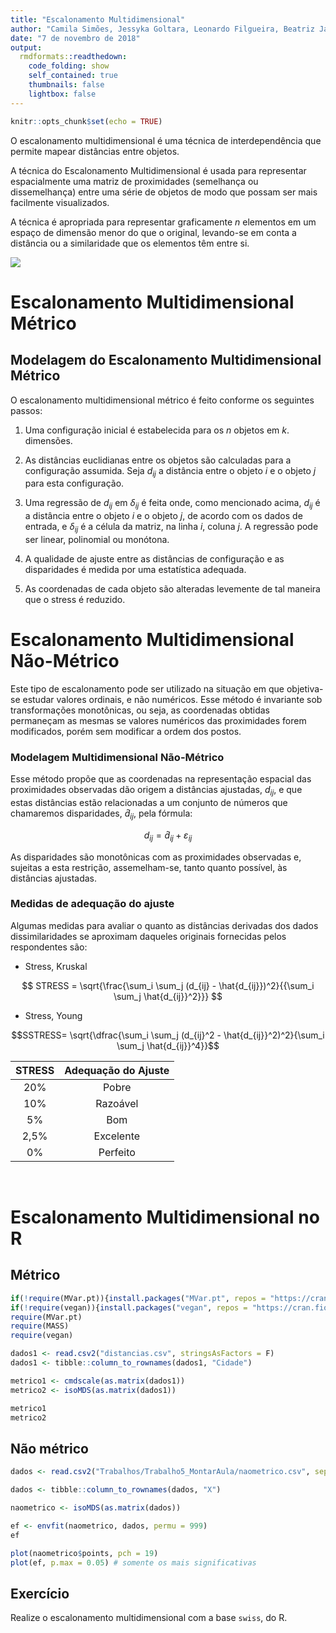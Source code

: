 ---
title: "Escalonamento Multidimensional"
author: "Camila Simões, Jessyka Goltara, Leonardo Filgueira, Beatriz Jardim"
date: "7 de novembro de 2018"
output: 
  rmdformats::readthedown:
    code_folding: show
    self_contained: true
    thumbnails: false
    lightbox: false
---

```{r setup, include=FALSE}
knitr::opts_chunk$set(echo = TRUE)
```

O escalonamento multidimensional é uma técnica de interdependência que permite mapear distâncias entre objetos.

A técnica do Escalonamento Multidimensional é usada para representar espacialmente uma matriz de proximidades (semelhança ou dissemelhança) entre uma série de objetos de modo que possam ser mais facilmente visualizados. 

A técnica é apropriada para representar graficamente $n$ elementos em um espaço de dimensão menor do que o original, levando-se  em conta  a  distância ou a similaridade que os elementos têm entre si.

![](emd.png)

# Escalonamento Multidimensional Métrico

## Modelagem do Escalonamento Multidimensional Métrico

O escalonamento multidimensional métrico é feito conforme os seguintes passos:

1. Uma configuração inicial é estabelecida para os $n$ objetos em $k$.  dimensões.

2. As distâncias euclidianas entre os objetos são calculadas para a configuração assumida. Seja $d_{ij}$ a distância entre o objeto $i$ e o objeto $j$ para esta configuração.

3. Uma regressão de $d_{ij}$ em $\delta_{ij}$ é feita onde, como mencionado acima, $d_{ij}$ é a distância entre o objeto $i$ e o objeto $j$, de acordo com os dados de entrada, e $\delta_{ij}$ é a célula da matriz, na linha $i$, coluna $j$. A regressão pode ser linear, polinomial ou monótona.

4. A qualidade de ajuste entre as distâncias de configuração e as disparidades é medida por uma estatística adequada.

5. As coordenadas de cada objeto são alteradas levemente de tal maneira que o stress é reduzido.

# Escalonamento Multidimensional Não-Métrico

Este tipo de escalonamento pode ser utilizado na situação em que objetiva-se estudar valores ordinais, e não numéricos. Esse método é invariante sob transformações monotônicas, ou seja, as coordenadas obtidas permaneçam as mesmas
se valores numéricos das proximidades forem modificados, porém sem modificar a ordem dos postos.

### Modelagem Multidimensional Não-Métrico

Esse  método  propõe  que  as  coordenadas  na representação espacial das proximidades observadas dão origem a distâncias ajustadas, $d_{ij}$, e que estas  distâncias  estão  relacionadas  a  um  conjunto  de  números que chamaremos disparidades, $\hat{d}_{ij}$,  pela  fórmula:

$$d_{ij} = \hat{d}_{ij} + \varepsilon_{ij}$$

As disparidades são monotônicas com as proximidades observadas e, sujeitas a esta restrição, assemelham-se, tanto quanto possível, às distâncias  ajustadas. 

### Medidas de adequação do ajuste

Algumas medidas para avaliar o quanto as distâncias derivadas dos dados dissimilaridades se aproximam daqueles originais fornecidas pelos respondentes são:

- Stress, Kruskal

$$ STRESS = \sqrt{\frac{\sum_i \sum_j (d_{ij} - \hat{d_{ij}})^2}{{\sum_i \sum_j \hat{d_{ij}}^2}}} $$

- Stress, Young

$$SSTRESS= \sqrt{\dfrac{\sum_i \sum_j (d_{ij}^2 - \hat{d_{ij}}^2)^2}{\sum_i \sum_j \hat{d_{ij}}^4}}$$

<center>
| STRESS | Adequação do Ajuste |
|:------:|:-------------------:|
|   20\% |        Pobre        |
|  10\%  |       Razoável      |
|   5\%  |         Bom         |
|  2,5\% |      Excelente      |
|   0\%  |       Perfeito      |
</center>

&nbsp;

# Escalonamento Multidimensional no R

## Métrico

```{r warning=FALSE, message=FALSE}
if(!require(MVar.pt)){install.packages("MVar.pt", repos = "https://cran.fiocruz.br/")}
if(!require(vegan)){install.packages("vegan", repos = "https://cran.fiocruz.br/")}
require(MVar.pt)
require(MASS)
require(vegan)
```

```{r}
dados1 <- read.csv2("distancias.csv", stringsAsFactors = F)
dados1 <- tibble::column_to_rownames(dados1, "Cidade")

metrico1 <- cmdscale(as.matrix(dados1))
metrico2 <- isoMDS(as.matrix(dados1))

metrico1
metrico2
```

## Não métrico

```{r}
dados <- read.csv2("Trabalhos/Trabalho5_MontarAula/naometrico.csv", sep = ",")

dados <- tibble::column_to_rownames(dados, "X")

naometrico <- isoMDS(as.matrix(dados))

ef <- envfit(naometrico, dados, permu = 999)
ef

plot(naometrico$points, pch = 19)
plot(ef, p.max = 0.05) # somente os mais significativas
```

## Exercício

Realize o escalonamento multidimensional com a base `swiss`, do R.

